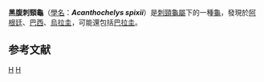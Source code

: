 {{Speciesbox
| genus = Acanthochelys
| species = spixii
| image = Acanthochelys spixii.jpg
| status = LR/nt
| status_system = IUCN2.3
| status_ref = <ref>{{IUCN2008 | assessors=Tortoise & Freshwater Turtle Specialist Group | year=1996 | title=Acanthochelys spixii | id=76 | downloaded=19 February 2009}}</ref>
| authority = ([[André_Marie_Constant_Duméril|Duméril]] & Bibron, 1835)<ref name=dum1835>Duméril, A.M.C., and G. Bibron. 1835. Erpétologie Générale ou Histoire Naturelle Complète des Reptiles, Vol. 2. Librairie Encyclopédique de Roret, Paris, iv + 680 p.</ref>
| synonyms = {{Collapse top|bg=#D3D3A4|title=<small>Synonymy</small>}}
* ''Emys depressa'' <small>Spix, 1824</small><ref name=spix24>Spix, J.B. von. 1824. Animalia nova; sive, Species novae Testudinum et Ranarum, quas in itinere per Brasiliam annis 1817-20 collegit et descripsit. F.S. Hübschmann, München. iv + 53 pp.</ref><small>''junior homonym</small>
* ''Emys aspera'' <small>Cuvier, 1831</small> ''([[nomen_oblitum|nomen oblitum]])''
* ''Platemys spixii'' <small>Duméril & Bibron, 1835</small><ref name=db35>Duméril, A.M.C. and Bibron, G. 1835. Erpétologie Générale ou Histoire Naturelle des Reptiles. Tome Second. Paris: Roret, 680 pp.</ref>
* ''Acanthochelys spixii'' <small>Duméril & Bibron, 1835</small> recombination<ref>Gray, J.E. 1873. Observations on chelonians, with descriptions of new genera and species. Annals and Magazine of Natural History (4)11:289-308.</ref>
{{Collapse bottom}}
| synonyms_ref=<ref name=rhodin11>Rhodin, Anders G.J.; van Dijk, Peter Paul; Iverson, John B.; Shaffer, H. Bradley; Roger, Bour (2011-12-31). "[https://www.webcitation.org/64t6NrOyR?url=http://www.iucn-tftsg.org/wp-content/uploads/file/Accounts/crm_5_000_checklist_v4_2011.pdf Turtles of the world, 2011 update: Annotated checklist of taxonomy, synonymy, distribution and conservation status]". ''Chelonian Research Monographs'' 5:000.165-000.242. Archived from [http://www.iucn-tftsg.org/wp-content/uploads/file/Accounts/crm_5_000_checklist_v4_2011.pdf the original] on 2012-01-22.</ref><ref name="Fritz 2007">Fritz, U. and Havaš, P. 2007. [https://www.webcitation.org/5v20ztMND?url=http://www.cnah.org/pdf_files/851.pdf Checklist of Chelonians of the World]. ''Vertebrate Zoology'' '''57'''(2):148-368 ISSN 18640-5755. Archived from [http://www.cnah.org/pdf_files/851.pdf the original] on 2010-12-17. Retrieved 29 May 2012.</ref>
}}

'''黑腹刺頸龜'''（[[學名|學名]]：'''''Acanthochelys spixii'''''）是[[刺頸龜屬|刺頸龜屬]]下的一種[[龜|龜]]，發現於[[阿根廷|阿根廷]]、[[巴西|巴西]]、[[烏拉圭|烏拉圭]]，可能還包括[[巴拉圭|巴拉圭]]。

==参考文献==
{{reflist}}

{{Taxonbar}}

[[Category:1835年描述的动物|H]]
[[Category:刺頸龜屬|H]]


{{turtle-stub}}